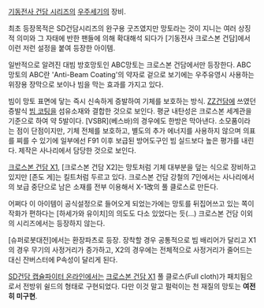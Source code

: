 [[기동전사 건담 시리즈]]의 [[우주세기]]의 장비.

최초 등장목적은 SD건담시리즈의 완구용 굿즈였지만 망토라는 것이 지니는 여러 상징적 의미와 그 자태에 반한 팬들에 의해 확대해석 되다가 [기동전사 크로스본 건담]에서 이런 저런 설정을 붙여 등장한 아이템.

일반적으로 알려진 대빔 방호망토인 ABC망토는 크로스본 건담에서만 등장한다. ABC망토의 ABC란 'Anti-Beam Coating'의 약자로 겉으로 보기에는 우주유영시 사용하는 위장용 장막으로 보이나 빔을 막는 효과를 가지고 있다.

빔이 망토 표면에 닿는 즉시 신속하게 증발하여 기체를 보호하는 방식. [[ZZ건담]]에 쓰였던 증발식 [[빔 코팅]]을 섬유소재와 결합한 것으로 보인다. 평균 내탄성은 크로스본 세계관을 기준으로 하여 약 5발이다. [VSBR](베스바)의 경우에도 한방은 막아낸다. 소모품이라는 점이 단점이지만, 기체 전체를 보호하고, 별도의 추가 에너지를 사용하지 않으며 의표를 찌를 수 있기에 일부에선 F91 이후 보급된 방어도구인 빔 실드보다 높은 평가를 내린다. 제작은 사나리에서 담당한 것으로 보인다.

[[크로스본 건담 X1]], [크로스본 건담 X2]는 망토처럼 기체 대부분을 덮는 식으로 장비하고 있지만 [존도 게]는 킬트처럼 두르고 있다. 크로스본 건담 강철의 7인에서는 사나리에서의 보급 중단으로 남은 소재를 전부 이용해서 X-1改의 풀 클로스로 만든다.

어쩌다 이 아이템이 공식설정으로 들어오게 되었는가에는 망토를 뒤집어쓰고 있는 쪽이 작화가 편하다는 [하세가와 유이치]의 의도도 다소 있었다는 듯(…) 크로스본 건담 이외의 시리즈에서는 등장하지 않는다.

[슈퍼로봇대전]에서는 환장파츠로 등장. 장착할 경우 공통적으로 빔 배리어가 달리고 X1의 경우 무기의 사정거리가 증가하고, X2의 경우에는 전체적으로 사정거리가 줄어드는 대신 잔버스터에 P속성이 달리게 된다.

[[SD건담 캡슐파이터 온라인]]에서는 [[크로스본 건담 X1]] 풀 클로스(Full cloth)가 패치됨으로서 전방위 쉴드의 형태로 구현되었다. 다만 이것 말고 펄럭이는 천 재질의 망토는 '''여전히 미구현'''.
